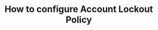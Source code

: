 ---
title: How to configure Account Lockout Policy
description: This guide walks you through configuring the Account Lockout Policy feature to protect your account from unauthorized access. 
meta_tags: account management, security, brute force attacks, Azion Account Lockout Policy
namespace: docs_guides_account_lockout_policy
permalink: /documentation/products/guides/configure-account-lockout-policy/
---